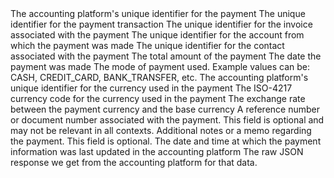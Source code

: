 <ResponseField name="platform_id" type="string" required>
  The accounting platform's unique identifier for the payment
</ResponseField>

<ResponseField name="payment_id" type="string">
  The unique identifier for the payment transaction
</ResponseField>

<ResponseField name="invoice_id" type="string">
  The unique identifier for the invoice associated with the payment
</ResponseField>

<ResponseField name="account_id" type="string">
  The unique identifier for the account from which the payment was made
</ResponseField>

<ResponseField name="contact_id" type="string">
  The unique identifier for the contact associated with the payment
</ResponseField>

<ResponseField name="amount" type="float">
  The total amount of the payment
</ResponseField>

<ResponseField name="payment_date" type="date">
  The date the payment was made
</ResponseField>

<ResponseField name="payment_mode" type="string">
  The mode of payment used. Example values can be: CASH, CREDIT_CARD, BANK_TRANSFER, etc.
</ResponseField>

<ResponseField name="currency_id" type="string">
  The accounting platform's unique identifier for the currency used in the payment
</ResponseField>

<ResponseField name="currency" type="string">
  The ISO-4217 currency code for the currency used in the payment
</ResponseField>

<ResponseField name="currency_rate" type="float">
  The exchange rate between the payment currency and the base currency
</ResponseField>

<ResponseField name="document_number" type="string">
  A reference number or document number associated with the payment. This field is optional and may not be relevant in all contexts.
</ResponseField>

<ResponseField name="memo" type="string">
  Additional notes or a memo regarding the payment. This field is optional.
</ResponseField>

<ResponseField name="updated_at" type="date" required>
  The date and time at which the payment information was last updated in the accounting platform
</ResponseField>

<ResponseField name="raw_data" type="Object">
  The raw JSON response we get from the accounting platform for that data.
</ResponseField>
